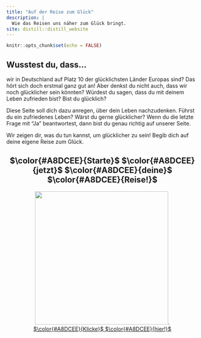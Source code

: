 ```yaml
---
title: "Auf der Reise zum Glück"
description: |
  Wie das Reisen uns näher zum Glück bringt.
site: distill::distill_website
---
```


```r
knitr::opts_chunk$set(echo = FALSE)

```

## Wusstest du, dass...
wir in Deutschland auf Platz 10 der glücklichsten Länder Europas sind? Das hört sich doch erstmal ganz gut an! Aber denkst du nicht auch, dass wir noch glücklicher sein könnten? Würdest du sagen, dass du mit deinem Leben zufrieden bist? Bist du glücklich?

Diese Seite soll dich dazu anregen, über dein Leben nachzudenken. Führst du ein zufriedenes Leben? Wärst du gerne glücklicher? Wenn du die letzte Frage mit "Ja" beantwortest, dann bist du genau richtig auf unserer Seite. 

Wir zeigen dir, was du tun kannst, um glücklicher zu sein! Begib dich auf deine eigene Reise zum Glück. 

<center>## $\color{#A8DCEE}{Starte}$ $\color{#A8DCEE}{jetzt}$ $\color{#A8DCEE}{deine}$ $\color{#A8DCEE}{Reise!}$ #### 
<center>![](https://i.pinimg.com/736x/c0/3e/f6/c03ef64f8cff915ab6a0756f309e14d2.jpg){height="350px" width="350px"}.</center>
[$\color{#A8DCEE}{Klicke}$ $\color{#A8DCEE}{hier!}$](Happiness.html)</center>

